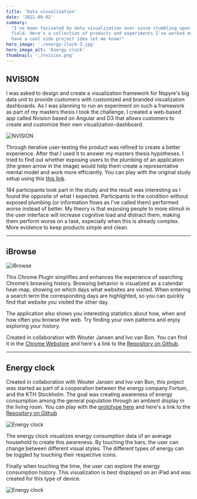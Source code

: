 ```yaml
---
title: 'Data visualization'
date: '2021-09-02'
summary:
  "I've been facinated by data visualization ever since stumbling upon the
  field. Here's a collection of products and experiments I've worked on. If you
  have a cool side project idea let me know!"
hero_image: './energy-clock-3.jpg'
hero_image_alt: 'Energy clock'
thumbnail: './nvision.png'
---
```


## NVISION

I was asked to design and create a visualization framework for Nspyre's big data
unit to provide customers with customized and branded visualization dashboards.
As I was planning to run an experiment on such a framework as part of my masters
thesis I took the challenge. I created a web-based app called Nvision based on
Angular and D3 that allows customers to create and customize their own
visualization-dashboard.

![NVISION](./nvision.png)

Through iterative user-testing the product was refined to create a better
experience. After that I used it to answer my masters thesis hypotheses. I tried
to find out whether exposing users to the plumbing of an application (the green
arrow in the image) would help them create a representative mental model and
work more efficiently. You can play with the original study setup using this
[this link](https://henrilouis.com/webprojects/nspyre/nvision/).

184 participants took part in the study and the result was interesting as I
found the opposite of what I expected. Participants in the condition without
exposed plumbing (or information flows as I've called them) performed worse
instead of better. My theory is that exposing people to more stimuli in the user
interface will increase cognitive load and distract them, making them perform
worse on a task, especially when this is already complex. More evidence to keep
products simple and clean.

---

## iBrowse

![iBrowse](./ibrowse.png)

This Chrome Plugin simplifies and enhances the experience of searching Chrome’s
browsing history. Browsing behavior is visualized as a calendar heat-map,
showing on which days what websites are visited. When entering a search term the
corresponding days are highlighted, so you can quickly find that website you
visited the other day.

The application also shows you interesting statistics about how, when and how
often you browse the web. Try finding your own patterns and enjoy exploring your
history.

Created in collaboration with Wouter Jansen and Ivo van Bon. You can find it in
the
[Chrome Webstore](https://chrome.google.com/webstore/detail/ibrowse/hcjpbkigjdnnpjmhgjnficbpkjgbmnek)
and here's a link to the
[Repository on Github](https://github.com/henrilouis/ibrowse).

---

## Energy clock

Created in collaboration with Wouter Jansen and Ivo van Bon, this project was
started as part of a cooperation between the energy company Fortum, and the KTH
Stockholm. The goal was creating awareness of energy consumption among the
general population through an ambient display in the living room. You can play
with the [prototype here](http://henrilouis.com/webprojects/kth/vis/energy/) and
here's a link to the
[Repository on Github](https://github.com/henrilouis/energy)

![Energy clock](./energy-clock-3.jpg)

The energy clock visualizes energy consumption data of an average household to
create this awareness. By touching the bars, the user can change between
different visual styles. The different types of energy can be toggled by
touching their respective icons.

Finally when touching the time, the user can explore the energy consumption
history. This visualization is best displayed on an iPad and was created for
this type of device.

![Energy clock](./energy-clock-2.jpg)
